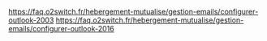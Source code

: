 https://faq.o2switch.fr/hebergement-mutualise/gestion-emails/configurer-outlook-2003
https://faq.o2switch.fr/hebergement-mutualise/gestion-emails/configurer-outlook-2016